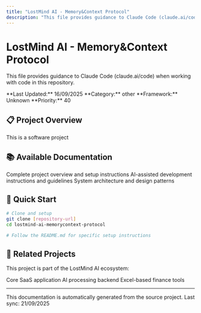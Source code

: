 ```yaml
---
title: "LostMind AI - Memory&Context Protocol"
description: "This file provides guidance to Claude Code (claude.ai/code) when working with code in this repository."
---
```


# LostMind AI - Memory&Context Protocol

This file provides guidance to Claude Code (claude.ai/code) when working with code in this repository.

<Info>
**Last Updated:** 16/09/2025  
**Category:** other  
**Framework:** Unknown  
**Priority:** 40
</Info>

## 📋 Project Overview

This is a software project

## 📚 Available Documentation

<CardGroup cols={2}>
  <Card title="📖 README" icon="book-open" href="./lostmind-ai-memorycontext-protocol/readme">
    Complete project overview and setup instructions
  </Card>



  <Card title="🛠️ Development Guide" icon="code" href="./lostmind-ai-memorycontext-protocol/development">
    AI-assisted development instructions and guidelines
  </Card>

  <Card title="🏗️ Architecture" icon="sitemap" href="./lostmind-ai-memorycontext-protocol/architecture">
    System architecture and design patterns
  </Card>
</CardGroup>

## 🚀 Quick Start

```bash
# Clone and setup
git clone [repository-url]
cd lostmind-ai-memorycontext-protocol

# Follow the README.md for specific setup instructions
```

## 🔗 Related Projects

This project is part of the LostMind AI ecosystem:

<CardGroup cols={3}>
  <Card title="🚀 Main Platform" icon="rocket" href="../lostmindai-turborepo">
    Core SaaS application
  </Card>
  <Card title="🧠 RAG Backend" icon="brain" href="../back-end-architecture-for-turborepo-with-rag-embeddings">
    AI processing backend
  </Card>
  <Card title="📊 Finance Tools" icon="chart-line" href="../xlsm-core-app">
    Excel-based finance tools
  </Card>
</CardGroup>

---

<Note>
This documentation is automatically generated from the source project. 
Last sync: 21/09/2025
</Note>